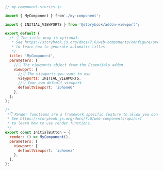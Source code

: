```js
// my-component.stories.js

import { MyComponent } from'./my-component';

import { INITIAL_VIEWPORTS } from '@storybook/addon-viewport';

export default {
  /* 👇 The title prop is optional.
   * See https://storybook.js.org/docs/7.0/web-components/configure/overview#configure-story-loading
   * to learn how to generate automatic titles
   */
  title: 'MyComponent',
  parameters: {
    //👇 The viewports object from the Essentials addon
    viewport: {
      //👇 The viewports you want to use
      viewports: INITIAL_VIEWPORTS,
      //👇 Your own default viewport
      defaultViewport: 'iphone6'
    },
  };
};

/*
 *👇 Render functions are a framework specific feature to allow you control on how the component renders.
 * See https://storybook.js.org/docs/7.0/web-components/api/csf
 * to learn how to use render functions.
 */
export const InitialButton = {
  render: () => MyComponent(),
  parameters: {
    viewport: {
      defaultViewport: 'iphonex'
    },
  },
};
```